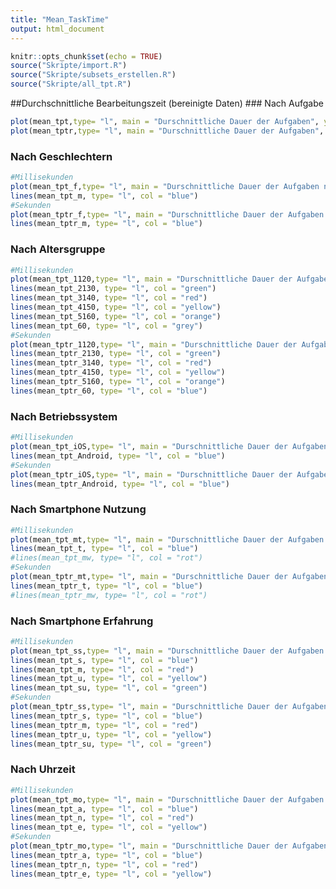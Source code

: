 ```yaml
---
title: "Mean_TaskTime"
output: html_document
---
```

```r
knitr::opts_chunk$set(echo = TRUE)
source("Skripte/import.R")
source("Skripte/subsets_erstellen.R")
source("Skripte/all_tpt.R")
```

##Durchschnittliche Bearbeitungszeit (bereinigte Daten)
### Nach Aufgabe 
```r
plot(mean_tpt,type= "l", main = "Durschnittliche Dauer der Aufgaben", ylab= "Zeit in Millisekunden", xlab = "Aufgaben")
plot(mean_tptr,type= "l", main = "Durschnittliche Dauer der Aufgaben", ylab= "Zeit in Sekunden", xlab = "Aufgaben")
```
### Nach Geschlechtern
```r
#Millisekunden
plot(mean_tpt_f,type= "l", main = "Durschnittliche Dauer der Aufgaben nach Geschlechtern", ylab= "Zeit in Millisekunden", xlab = "Aufgaben")
lines(mean_tpt_m, type= "l", col = "blue")
#Sekunden
plot(mean_tptr_f,type= "l", main = "Durschnittliche Dauer der Aufgaben nach Geschlechtern", ylab= "Zeit in Sekunden", xlab = "Aufgaben")
lines(mean_tptr_m, type= "l", col = "blue")
```
### Nach Altersgruppe
```r
#Millisekunden
plot(mean_tpt_1120,type= "l", main = "Durschnittliche Dauer der Aufgaben nach Altersgruppen", ylab= "Zeit in Millisekunden", xlab = "Aufgaben")
lines(mean_tpt_2130, type= "l", col = "green")
lines(mean_tpt_3140, type= "l", col = "red")
lines(mean_tpt_4150, type= "l", col = "yellow")
lines(mean_tpt_5160, type= "l", col = "orange")
lines(mean_tpt_60, type= "l", col = "grey")
#Sekunden
plot(mean_tptr_1120,type= "l", main = "Durschnittliche Dauer der Aufgaben nach Altersgruppen", ylab= "Zeit in Sekunden", xlab = "Aufgaben")
lines(mean_tptr_2130, type= "l", col = "green")
lines(mean_tptr_3140, type= "l", col = "red")
lines(mean_tptr_4150, type= "l", col = "yellow")
lines(mean_tptr_5160, type= "l", col = "orange")
lines(mean_tptr_60, type= "l", col = "blue")

```

### Nach Betriebssystem
```r
#Millisekunden
plot(mean_tpt_iOS,type= "l", main = "Durschnittliche Dauer der Aufgaben nach Betriebssystem", ylab= "Zeit in Millisekunden", xlab = "Aufgaben")
lines(mean_tpt_Android, type= "l", col = "blue")
#Sekunden
plot(mean_tptr_iOS,type= "l", main = "Durschnittliche Dauer der Aufgaben nach Betriebssystem", ylab= "Zeit in Sekunden", xlab = "Aufgaben")
lines(mean_tptr_Android, type= "l", col = "blue")
```

### Nach Smartphone Nutzung
```r
#Millisekunden
plot(mean_tpt_mt,type= "l", main = "Durschnittliche Dauer der Aufgaben nach Smartphone Nutzung", ylab= "Zeit in Millisekunden", xlab = "Aufgaben", ylim=c(1500,5100))
lines(mean_tpt_t, type= "l", col = "blue")
#lines(mean_tpt_mw, type= "l", col = "rot")
#Sekunden
plot(mean_tptr_mt,type= "l", main = "Durschnittliche Dauer der Aufgaben nach Smartphone Nutzung", ylab= "Zeit in Sekunden", xlab = "Aufgaben", ylim=c(1.5,5.1))
lines(mean_tptr_t, type= "l", col = "blue")
#lines(mean_tptr_mw, type= "l", col = "rot")
```

### Nach Smartphone Erfahrung
```r
#Millisekunden
plot(mean_tpt_ss,type= "l", main = "Durschnittliche Dauer der Aufgaben nach Smartphone  Erfahrung", ylab= "Zeit in Millisekunden", xlab = "Aufgaben", ylim=c(1500,5100))
lines(mean_tpt_s, type= "l", col = "blue")
lines(mean_tpt_m, type= "l", col = "red")
lines(mean_tpt_u, type= "l", col = "yellow")
lines(mean_tpt_su, type= "l", col = "green")
#Sekunden
plot(mean_tptr_ss,type= "l", main = "Durschnittliche Dauer der Aufgaben nach Smartphone Erfahrung", ylab= "Zeit in Sekunden", xlab = "Aufgaben", ylim=c(1.5,5.1))
lines(mean_tptr_s, type= "l", col = "blue")
lines(mean_tptr_m, type= "l", col = "red")
lines(mean_tptr_u, type= "l", col = "yellow")
lines(mean_tptr_su, type= "l", col = "green")
```

### Nach Uhrzeit
```r
#Millisekunden
plot(mean_tpt_mo,type= "l", main = "Durschnittliche Dauer der Aufgaben nach Uhrzeit", ylab= "Zeit in Millisekunden", xlab = "Aufgaben", ylim=c(1500,5100))
lines(mean_tpt_a, type= "l", col = "blue")
lines(mean_tpt_n, type= "l", col = "red")
lines(mean_tpt_e, type= "l", col = "yellow")
#Sekunden
plot(mean_tptr_mo,type= "l", main = "Durschnittliche Dauer der Aufgaben nach Uhrzeit", ylab= "Zeit in Sekunden", xlab = "Aufgaben", ylim=c(1.5,5.1))
lines(mean_tptr_a, type= "l", col = "blue")
lines(mean_tptr_n, type= "l", col = "red")
lines(mean_tptr_e, type= "l", col = "yellow")
```